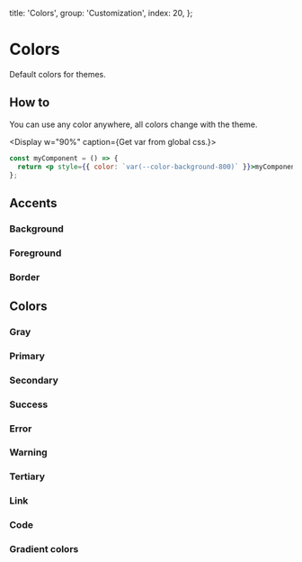 
  title: 'Colors',
  group: 'Customization',
  index: 20,
};

# Colors

Default colors for themes.

## How to

You can use any color anywhere, all colors change with the theme.

<Display w="90%" caption={<span>Get var from global css.</span>}>

```jsx
const myComponent = () => {
  return <p style={{ color: `var(--color-background-800)` }}>myComponent</p>;
};
```

</Display>

## Accents

### Background

<Colors type="background" />

### Foreground

<Colors type="foreground" />

### Border

<Colors type="border" />

## Colors

### Gray

<Colors type="gray" />

### Primary

<Colors type="primary" />

### Secondary

<Colors type="secondary" />

### Success

<Colors type="success" />

### Error

<Colors type="error" />

### Warning

<Colors type="warning" />

### Tertiary

<Colors type="tertiary" />

### Link

<Colors type="link" />

### Code

<Colors type="code" />

### Gradient colors

<Colors type="gradient" />
